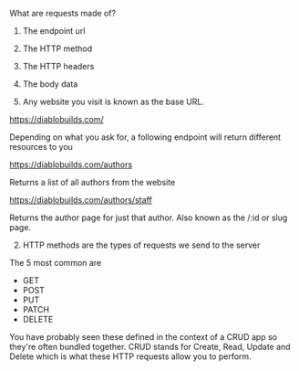 What are requests made of?

1. The endpoint url
2. The HTTP method
3. The HTTP headers
4. The body data

5. Any website you visit is known as the base URL.

https://diablobuilds.com/

Depending on what you ask for, a following endpoint will return different resources to you

https://diablobuilds.com/authors

Returns a list of all authors from the website

https://diablobuilds.com/authors/staff

Returns the author page for just that author. Also known as the /:id or slug page.

2. HTTP methods are the types of requests we send to the server

The 5 most common are

- GET
- POST
- PUT
- PATCH
- DELETE

You have probably seen these defined in the context of a CRUD app so they're often bundled together.
CRUD stands for Create, Read, Update and Delete which is what these HTTP requests allow you to perform.
